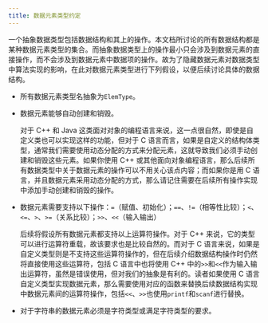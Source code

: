 ```yaml
---
title: 数据元素类型约定
---
```


一个抽象数据类型包括数据结构和其上的操作。本文档所讨论的所有数据结构都是某种数据元素类型的集合。而抽象数据类型上的操作最小只会涉及到数据元素的直接操作，而不会涉及到数据元素中数据项的操作。故为了隐藏数据元素对数据类型中算法实现的影响，在此对数据元素类型进行下列假设，以便后续讨论具体的数据结构。

- 所有数据元素类型名抽象为`ElemType`。

- 数据元素能够自动创建和销毁。

  对于 C++ 和 Java 这类面对对象的编程语言来说，这一点很自然，即使是自定义类也可以实现这样的功能，但对于 C 语言而言，如果是自定义的结构体类型，通常我们需要使用动态分配的方式来分配元素，这就导致我们必须手动创建和销毁这些元素。如果你使用 C++ 或其他面向对象编程语言，那么后续所有数据类型中关于数据元素的操作可以不用关心该点内容；而如果你是用 C 语言，并且数据元素采用动态分配的方式，那么请记住需要在后续所有操作实现中添加手动创建和销毁的操作。

- 数据元素需要支持以下操作：`=`（赋值、初始化）；`==`、`!=`（相等性比较）；`<`、`<=`、`>`、`>=`（关系比较）；`>>`、`<<`（输入输出）

  后续将假设所有数据元素都支持以上运算符操作。对于 C++ 来说，它的类型可以进行运算符重载，故该要求也是比较自然的。而对于 C 语言来说，如果是自定义类型则是不支持这些运算符操作的，但在后续介绍数据结构操作时仍然将直接使用这些运算符，包括 C 语言中也将使用 C++ 中的`>>`和`<<`作为输入输出运算符，虽然是错误使用，但对我们的抽象是有利的。读者如果使用 C 语言自定义类型实现数据元素，那么需要使用对应的函数来替换后续数据结构实现中数据元素间的运算符操作，包括`<<`、`>>`也使用`printf`和`scanf`进行替换。

- 对于字符串的数据元素必须是字符类型或满足字符类型的要求。

